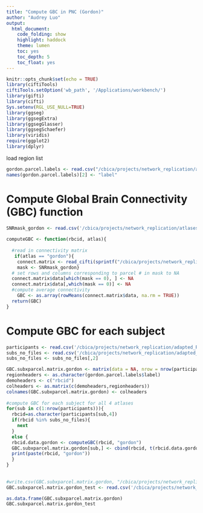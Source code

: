 ```yaml
---
title: "Compute GBC in PNC (Gordon)"
author: "Audrey Luo" 
output:
  html_document:
    code_folding: show
    highlight: haddock
    theme: lumen
    toc: yes
    toc_depth: 5
    toc_float: yes
---
```




```r
knitr::opts_chunk$set(echo = TRUE)
library(ciftiTools)
ciftiTools.setOption('wb_path', '/Applications/workbench/')
library(gifti)
library(cifti)
Sys.setenv(RGL_USE_NULL=TRUE)
library(ggseg)
library(ggsegExtra)  
library(ggsegGlasser) 
library(ggsegSchaefer)  
library(viridis)
require(ggplot2)
library(dplyr)
```


load region list 
```r
gordon.parcel.labels <- read.csv("/cbica/projects/network_replication/atlases/parcellations/gordon_regionlist.csv", header = T)
names(gordon.parcel.labels)[2] <- "label"
```


# Compute Global Brain Connectivity (GBC) function

```r
SNRmask_gordon <- read.csv('/cbica/projects/network_replication/atlases/Masks/SNRmask_gordon.csv')
 
computeGBC <- function(rbcid, atlas){
  
  #read in connectivity matrix
   if(atlas == "gordon"){
    connect.matrix <- read_cifti(sprintf("/cbica/projects/network_replication/pconn/%1$s/%1$s_ses-PNC1_task-rest_acq-singleband_space-fsLR_atlas-Gordon_den-91k_den-91k_bold.pconn.nii",rbcid))
    mask <- SNRmask_gordon}
  # set rows and columns corresponding to parcel # in mask to NA
  connect.matrix$data[which(mask == 0), ] <- NA
  connect.matrix$data[,which(mask == 0)] <- NA
  #compute average connectivity 
    GBC <- as.array(rowMeans(connect.matrix$data, na.rm = TRUE))
  return(GBC)
}

```


# Compute GBC for each subject 
```r

participants <- read.csv('/cbica/projects/network_replication/adapted_Rscripts/participants_allIDs.csv')
subs_no_files <- read.csv('/cbica/projects/network_replication/adapted_Rscripts/subs_no_files.csv', row.names=NULL)
subs_no_files <- subs_no_files[,2]

GBC.subxparcel.matrix.gordon <- matrix(data = NA, nrow = nrow(participants), ncol = 334)
regionheaders <- as.character(gordon.parcel.labels$label)
demoheaders <- c("rbcid")
colheaders <- as.matrix(c(demoheaders,regionheaders))
colnames(GBC.subxparcel.matrix.gordon) <- colheaders
 
#compute GBC for each subject for all 4 atlases
for(sub in c(1:nrow(participants))){
  rbcid=as.character(participants[sub,4])
  if(rbcid %in% subs_no_files){
    next
  }
  else {
  rbcid.data.gordon <- computeGBC(rbcid, "gordon")
  GBC.subxparcel.matrix.gordon[sub,] <- cbind(rbcid, t(rbcid.data.gordon))
  print(paste(rbcid, "gordon"))
  }
}
 
  
#write.csv(GBC.subxparcel.matrix.gordon, "/cbica/projects/network_replication/GBC/GBC_subxparcel_matrix_gordon.csv", row.names=F, quote=F)
GBC.subxparcel.matrix.gordon_test <- read.csv('/cbica/projects/network_replication/GBC/GBC_subxparcel_matrix_gordon.csv') 

as.data.frame(GBC.subxparcel.matrix.gordon)
GBC.subxparcel.matrix.gordon_test

 


```
